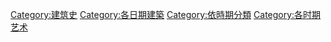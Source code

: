 [[Category:建筑史|Category:建筑史]]
[[Category:各日期建築|Category:各日期建築]]
[[Category:依時期分類|Category:依時期分類]]
[[Category:各时期艺术|Category:各时期艺术]]